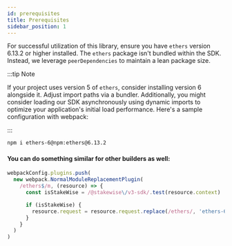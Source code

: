 ```yaml
---
id: prerequisites
title: Prerequisites
sidebar_position: 1
---
```


For successful utilization of this library, ensure you have `ethers` version 6.13.2 or higher installed. The `ethers` package isn't bundled within the SDK. Instead, we leverage `peerDependencies` to maintain a lean package size.

:::tip Note

If your project uses version 5 of `ethers`, consider installing version 6 alongside it. Adjust import paths via a bundler. Additionally, you might consider loading our SDK asynchronously using dynamic imports to optimize your application's initial load performance. Here's a sample configuration with webpack:

:::

```bash
npm i ethers-6@npm:ethers@6.13.2
```
#### You can do something similar for other builders as well:

```js
webpackConfig.plugins.push(
  new webpack.NormalModuleReplacementPlugin(
    /ethers$/m, (resource) => {
      const isStakeWise = /@stakewise\/v3-sdk/.test(resource.context)

      if (isStakeWise) {
        resource.request = resource.request.replace(/ethers/, 'ethers-6')
      }
    }
  )
)
```

